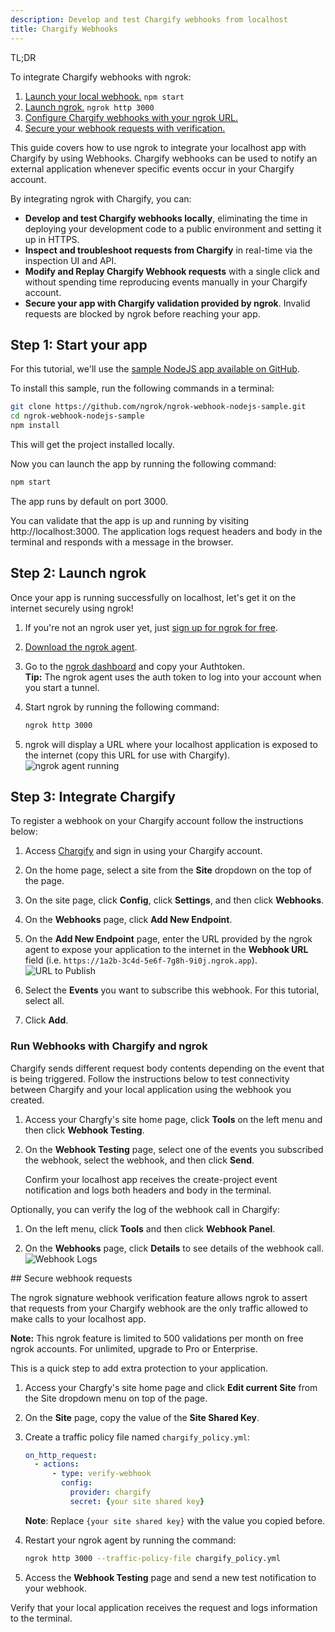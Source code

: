 ```yaml
---
description: Develop and test Chargify webhooks from localhost
title: Chargify Webhooks
---
```




<Tip> TL;DR

To integrate Chargify webhooks with ngrok:

1. [Launch your local webhook.](#start-your-app) `npm start`
1. [Launch ngrok.](#start-ngrok) `ngrok http 3000`
1. [Configure Chargify webhooks with your ngrok URL.](#setup-webhook)
1. [Secure your webhook requests with verification.](#security)

</Tip>

This guide covers how to use ngrok to integrate your localhost app with Chargify by using Webhooks.
Chargify webhooks can be used to notify an external application whenever specific events occur in your Chargify account.

By integrating ngrok with Chargify, you can:

- **Develop and test Chargify webhooks locally**, eliminating the time in deploying your development code to a public environment and setting it up in HTTPS.
- **Inspect and troubleshoot requests from Chargify** in real-time via the inspection UI and API.
- **Modify and Replay Chargify Webhook requests** with a single click and without spending time reproducing events manually in your Chargify account.
- **Secure your app with Chargify validation provided by ngrok**. Invalid requests are blocked by ngrok before reaching your app.

## **Step 1**: Start your app 

For this tutorial, we'll use the [sample NodeJS app available on GitHub](https://github.com/ngrok/ngrok-webhook-nodejs-sample).

To install this sample, run the following commands in a terminal:

```bash
git clone https://github.com/ngrok/ngrok-webhook-nodejs-sample.git
cd ngrok-webhook-nodejs-sample
npm install
```

This will get the project installed locally.

Now you can launch the app by running the following command:

```bash
npm start
```

The app runs by default on port 3000.

You can validate that the app is up and running by visiting http://localhost:3000. The application logs request headers and body in the terminal and responds with a message in the browser.

## **Step 2**: Launch ngrok 

Once your app is running successfully on localhost, let's get it on the internet securely using ngrok!

1. If you're not an ngrok user yet, just [sign up for ngrok for free](https://ngrok.com/signup).

1. [Download the ngrok agent](https://download.ngrok.com).

1. Go to the [ngrok dashboard](https://dashboard.ngrok.com) and copy your Authtoken. <br />
   **Tip:** The ngrok agent uses the auth token to log into your account when you start a tunnel.
1. Start ngrok by running the following command:

   ```bash
   ngrok http 3000
   ```

1. ngrok will display a URL where your localhost application is exposed to the internet (copy this URL for use with Chargify).
   ![ngrok agent running](/img/integrations/launch_ngrok_tunnel.png)

## **Step 3**: Integrate Chargify 

To register a webhook on your Chargify account follow the instructions below:

1. Access [Chargify](https://www.chargify.com/) and sign in using your Chargify account.

1. On the home page, select a site from the **Site** dropdown on the top of the page.

1. On the site page, click **Config**, click **Settings**, and then click **Webhooks**.

1. On the **Webhooks** page, click **Add New Endpoint**.

1. On the **Add New Endpoint** page, enter the URL provided by the ngrok agent to expose your application to the internet in the **Webhook URL** field (i.e. `https://1a2b-3c4d-5e6f-7g8h-9i0j.ngrok.app`).
   ![URL to Publish](img/ngrok_url_configuration_chargify.png)

1. Select the **Events** you want to subscribe this webhook. For this tutorial, select all.

1. Click **Add**.

### Run Webhooks with Chargify and ngrok

Chargify sends different request body contents depending on the event that is being triggered.
Follow the instructions below to test connectivity between Chargify and your local application using the webhook you created.

1. Access your Chargfy's site home page, click **Tools** on the left menu and then click **Webhook Testing**.

1. On the **Webhook Testing** page, select one of the events you subscribed the webhook, select the webhook, and then click **Send**.

   Confirm your localhost app receives the create-project event notification and logs both headers and body in the terminal.

Optionally, you can verify the log of the webhook call in Chargify:

1. On the left menu, click **Tools** and then click **Webhook Panel**.

1. On the **Webhooks** page, click **Details** to see details of the webhook call.
   ![Webhook Logs](img/ngrok_logs_chargify.png)

<InspectingRequests />

<ReplayingRequests />
## Secure webhook requests 

The ngrok signature webhook verification feature allows ngrok to assert that requests from your Chargify webhook are the only traffic allowed to make calls to your localhost app.

**Note:** This ngrok feature is limited to 500 validations per month on free ngrok accounts. For unlimited, upgrade to Pro or Enterprise.

This is a quick step to add extra protection to your application.

1. Access your Chargfy's site home page and click **Edit current Site** from the Site dropdown menu on top of the page.

1. On the **Site** page, copy the value of the **Site Shared Key**.

1. Create a traffic policy file named `chargify_policy.yml`:

   ```yaml
   on_http_request:
     - actions:
         - type: verify-webhook
           config:
             provider: chargify
             secret: {your site shared key}
   ```

   **Note**: Replace `{your site shared key}` with the value you copied before.

1. Restart your ngrok agent by running the command:

   ```bash
   ngrok http 3000 --traffic-policy-file chargify_policy.yml
   ```

1. Access the **Webhook Testing** page and send a new test notification to your webhook.

Verify that your local application receives the request and logs information to the terminal.
